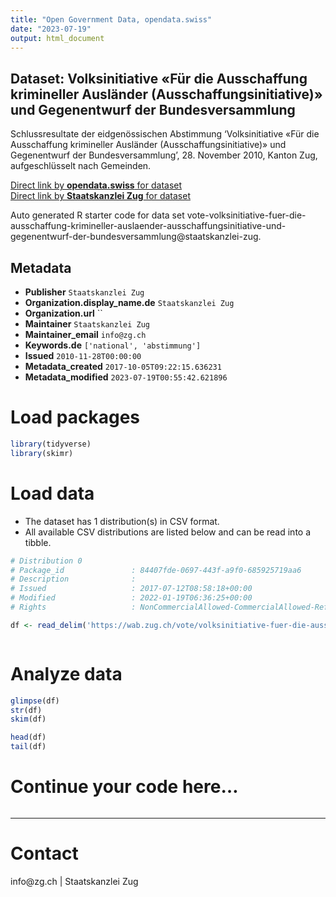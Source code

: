 ```yaml
---
title: "Open Government Data, opendata.swiss"
date: "2023-07-19"
output: html_document
---
```


## Dataset: Volksinitiative «Für die Ausschaffung krimineller Ausländer (Ausschaffungsinitiative)» und Gegenentwurf der Bundesversammlung

Schlussresultate der eidgenössischen Abstimmung 'Volksinitiative «Für die Ausschaffung krimineller Ausländer (Ausschaffungsinitiative)» und Gegenentwurf der Bundesversammlung', 28. November 2010, Kanton Zug, aufgeschlüsselt nach Gemeinden.

[Direct link by **opendata.swiss** for dataset](https://opendata.swiss/de/dataset/volksinitiative-fur-die-ausschaffung-krimineller-auslander-ausschaffungsinitiative-und-gegenent)<br>
[Direct link by **Staatskanzlei Zug** for dataset](https://wab.zug.ch/vote/volksinitiative-fuer-die-ausschaffung-krimineller-auslaender-ausschaffungsinitiative-und-gegenentwurf-der-bundesversammlung/data)

Auto generated R starter code for data set vote-volksinitiative-fuer-die-ausschaffung-krimineller-auslaender-ausschaffungsinitiative-und-gegenentwurf-der-bundesversammlung@staatskanzlei-zug.

## Metadata

- **Publisher** `Staatskanzlei Zug`
- **Organization.display_name.de** `Staatskanzlei Zug`
- **Organization.url** ``
- **Maintainer** `Staatskanzlei Zug`
- **Maintainer_email** `info@zg.ch`
- **Keywords.de** `['national', 'abstimmung']`
- **Issued** `2010-11-28T00:00:00`
- **Metadata_created** `2017-10-05T09:22:15.636231`
- **Metadata_modified** `2023-07-19T00:55:42.621896`


# Load packages

```r

library(tidyverse)
library(skimr)

```

# Load data

-   The dataset has 1 distribution(s) in CSV format.
-   All available CSV distributions are listed below and can be read into a tibble.

```r

# Distribution 0
# Package_id               : 84407fde-0697-443f-a9f0-685925719aa6
# Description              : 
# Issued                   : 2017-07-12T08:58:18+00:00
# Modified                 : 2022-01-19T06:36:25+00:00
# Rights                   : NonCommercialAllowed-CommercialAllowed-ReferenceRequired

df <- read_delim('https://wab.zug.ch/vote/volksinitiative-fuer-die-ausschaffung-krimineller-auslaender-ausschaffungsinitiative-und-gegenentwurf-der-bundesversammlung/data-csv')



```

# Analyze data

```r

glimpse(df)
str(df)
skim(df)

head(df)
tail(df)

```

# Continue your code here...

```r

```

------------------------------------------------------------------------

# Contact

info@zg.ch | Staatskanzlei Zug
